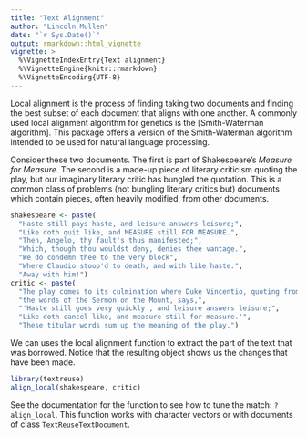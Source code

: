 ```yaml
---
title: "Text Alignment"
author: "Lincoln Mullen"
date: "`r Sys.Date()`"
output: rmarkdown::html_vignette
vignette: >
  %\VignetteIndexEntry{Text alignment}
  %\VignetteEngine{knitr::rmarkdown}
  %\VignetteEncoding{UTF-8}
---
```


Local alignment is the process of finding taking two documents and finding the best subset of each document that aligns with one another. A commonly used local alignment algorithm for genetics is the [Smith-Waterman algorithm]. This package offers a version of the Smith-Waterman algorithm intended to be used for natural language processing.

Consider these two documents. The first is part of Shakespeare's *Measure for Measure*. The second is a made-up piece of literary criticism quoting the play, but our imaginary literary critic has bungled the quotation. This is a common class of problems (not bungling literary critics but) documents which contain pieces, often heavily modified, from other documents.

```r
shakespeare <- paste(
  "Haste still pays haste, and leisure answers leisure;",
  "Like doth quit like, and MEASURE still FOR MEASURE.",
  "Then, Angelo, thy fault's thus manifested;",
  "Which, though thou wouldst deny, denies thee vantage.",
  "We do condemn thee to the very block",
  "Where Claudio stoop'd to death, and with like haste.",
  "Away with him!")
critic <- paste(
  "The play comes to its culmination where Duke Vincentio, quoting from",
  "the words of the Sermon on the Mount, says,",
  "'Haste still goes very quickly , and leisure answers leisure;",
  "Like doth cancel like, and measure still for measure.'",
  "These titular words sum up the meaning of the play.")
```

We can uses the local alignment function to extract the part of the text that was borrowed. Notice that the resulting object shows us the changes that have been made.

```r
library(textreuse)
align_local(shakespeare, critic)
```

See the documentation for the function to see how to tune the match: `?align_local`. This function works with character vectors or with documents of class `TextReuseTextDocument`.

